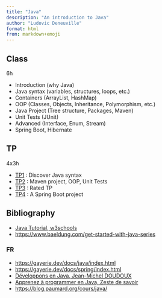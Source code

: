 ```yaml
---
title: "Java"
description: "An introduction to Java"
author: "Ludovic Deneuville"
format: html
from: markdown+emoji
---
```



## Class

6h

- Introduction (why Java)
- Java syntax (variables, structures, loops, etc.)
- Containers (ArrayList, HashMap)
- OOP (Classes, Objects, Inheritance, Polymorphism, etc.)
- Java Project (Tree structure, Packages, Maven)
- Unit Tests (JUnit)
- Advanced (Interface, Enum, Stream)
- Spring Boot, Hibernate


## TP

4x3h

- [TP1](doc/tp/tp1.qmd) : Discover Java syntax
- [TP2](doc/tp/tp2.qmd) : Maven project, OOP, Unit Tests
- [TP3](doc/tp/tp3.qmd) : Rated TP
- [TP4](doc/tp/tp4.qmd) : A Spring Boot project


## Bibliography

- [Java Tutorial, w3schools](https://www.w3schools.com/java/default.asp){target="_blank"}
- <https://www.baeldung.com/get-started-with-java-series>{target="_blank"}


### FR

- <https://gayerie.dev/docs/java/index.html>
- <https://gayerie.dev/docs/spring/index.html>
- [Développons en Java, Jean-Michel DOUDOUX](https://www.jmdoudoux.fr/accueil_java.htm){target="_blank"}
- [Apprenez à programmer en Java, Zeste de savoir](https://zestedesavoir.com/tutoriels/646/apprenez-a-programmer-en-java/557_java-oriente-objet/){target="_blank"}
- <https://blog.paumard.org/cours/java/>{target="_blank"}